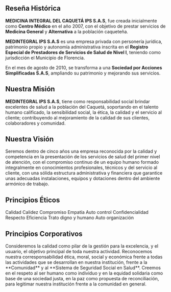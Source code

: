 
<Title>MEDICINA INTEGRAL DEL CAQUETÁ IPS S.A.S</Title>

## Reseña Histórica

**MEDICINA INTEGRAL DEL CAQUETÁ IPS S.A.S**, fue creada inicialmente como **Centro Médico** en el año 2007, con el objetivo de prestar servicios de **Medicina General** y **Alternativa** a la población caqueteña.

**MEDINTEGRAL IPS S.A.S** es una empresa privada con personería jurídica, patrimonio propio y autonomía administrativa inscrita en el **Registro Especial de Prestadores de Servicios de Salud de Nivel I**, teniendo como jurisdicción el Municipio de Florencia.

En el mes de agosto de 2010, se transforma a una **Sociedad por Acciones Simplificadas S.A.S**, ampliando su patrimonio y mejorando sus servicios.

## Nuestra Misión

**MEDINTEGRAL IPS S.A.S**, tiene como responsabilidad social brindar excelentes de salud a la población del Caquetá, soportando en el talento humano calificado, la sensibilidad social, la ética, la calidad y el servicio al cliente; contribuyendo al mejoramiento de la calidad de sus clientes, colaboradores y comunidad.

## Nuestra Visión

Seremos dentro de cinco años una empresa reconocida por la calidad y competencia en la presentación de los servicios de salud del primer nivel de atención, con el compromiso continuo de un equipo humano formado integralmente en conocimientos profesionales, técnicos y del servicio al cliente, con una sólida estructura administrativa y financiera que garantice unas adecuadas instalaciones, equipos y dotaciones dentro del ambiente armónico de trabajo.

## Principios Éticos

<EthicalGroup>
  <EthicalPrinciple>Calidad</EthicalPrinciple>
  <EthicalPrinciple>Calidez</EthicalPrinciple>
  <EthicalPrinciple>Compromiso</EthicalPrinciple>
  <EthicalPrinciple>Empatía</EthicalPrinciple>
  <EthicalPrinciple>Auto control</EthicalPrinciple>
  <EthicalPrinciple>Confidencialidad</EthicalPrinciple>
  <EthicalPrinciple>Respecto</EthicalPrinciple>
  <EthicalPrinciple>Eficiencia</EthicalPrinciple>
  <EthicalPrinciple>Trato digno y humano</EthicalPrinciple>
  <EthicalPrinciple>Auto organización</EthicalPrinciple>
</EthicalGroup>

## Principios Corporativos

<CorporateGroup>
  <CorporatePrinciple>Consideremos la calidad como pilar de la gestión para la excelencia, y el usuario, el objetivo principal de toda nuestra actividad. Reconocemos nuestra corresponsabilidad ética, moral, social y económica frente a todas las actividades que se desarrollan en nuestra institución, frente a la **Comunidad** y al **Sistema de Seguridad Social en Salud**.</CorporatePrinciple>
  <CorporatePrinciple>Creemos en el respeto al ser humano como individuo y en la equidad solidaria como base de una sociedad justa, en la paz como propuesta de reconciliación, para legitimar nuestra institución frente a la comunidad en general.</CorporatePrinciple>
</CorporateGroup>

